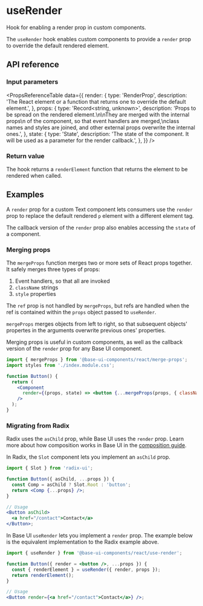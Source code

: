 # useRender

<Subtitle>Hook for enabling a render prop in custom components.</Subtitle>

<Meta name="description" content="Hook for enabling a render prop in custom components." />

The `useRender` hook enables custom components to provide a `render` prop to override the default rendered element.

## API reference

### Input parameters

<PropsReferenceTable
  data={{
    render: {
      type: 'RenderProp<State>',
      description:
        'The React element or a function that returns one to override the default element.',
    },
    props: {
      type: 'Record<string, unknown>',
      description:
        'Props to be spread on the rendered element.\n\nThey are merged with the internal props\n of the component, so that event handlers are merged,\nclass names and styles are joined, and other external props overwrite the internal ones.',
    },
    state: {
      type: 'State',
      description:
        'The state of the component. It will be used as a parameter for the render callback.',
    },
  }}
/>

### Return value

The hook returns a `renderElement` function that returns the element to be rendered when called.

## Examples

A `render` prop for a custom Text component lets consumers use the `render` prop to replace the default rendered `p` element with a different element tag.

<Demo path="./demos/render" />

The callback version of the `render` prop also enables accessing the `state` of a component.

<Demo path="./demos/render-callback" />

### Merging props

The `mergeProps` function merges two or more sets of React props together. It safely merges three types of props:

1. Event handlers, so that all are invoked
2. `className` strings
3. `style` properties

The `ref` prop is not handled by `mergeProps`, but refs are handled when the ref is contained within the `props` object passed to `useRender`.

`mergeProps` merges objects from left to right, so that subsequent objects' propertes in the arguments overwrite previous ones' properties.

Merging props is useful in custom components, as well as the callback version of the `render` prop for any Base UI component.

```jsx {7-7} title="Using mergeProps in the render callback"
import { mergeProps } from '@base-ui-components/react/merge-props';
import styles from './index.module.css';

function Button() {
  return (
    <Component
      render={(props, state) => <button {...mergeProps(props, { className: styles.Button })} />}
    />
  );
}
```

### Migrating from Radix

Radix uses the `asChild` prop, while Base UI uses the `render` prop. Learn more about how composition works in Base UI in the [composition guide](/react/handbook/composition).

In Radix, the `Slot` component lets you implement an `asChild` prop.

```jsx title="Custom asChild prop with Radix"
import { Slot } from 'radix-ui';

function Button({ asChild, ...props }) {
  const Comp = asChild ? Slot.Root : 'button';
  return <Comp {...props} />;
}

// Usage
<Button asChild>
  <a href="/contact">Contact</a>
</Button>;
```

In Base UI `useRender` lets you implement a `render` prop. The example below is the equivalent implementation to the Radix example above.

```jsx title="Custom render prop with Base UI"
import { useRender } from '@base-ui-components/react/use-render';

function Button({ render = <button />, ...props }) {
  const { renderElement } = useRender({ render, props });
  return renderElement();
}

// Usage
<Button render={<a href="/contact">Contact</a>} />;
```
